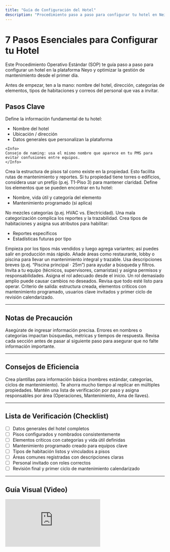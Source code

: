 ```yaml
---
title: "Guía de Configuración del Hotel"
description: "Procedimiento paso a paso para configurar tu hotel en Neio.io"
---
```


# 7 Pasos Esenciales para Configurar tu Hotel

Este Procedimiento Operativo Estándar (SOP) te guía paso a paso para configurar un hotel en la plataforma Neyo y optimizar la gestión de mantenimiento desde el primer día.

<Note>
Antes de empezar, ten a la mano: nombre del hotel, dirección, categorías de elementos, tipos de habitaciones y correos del personal que vas a invitar.
</Note>

## Pasos Clave

<Steps titleSize="h3">
  <Step title="Paso 1 · Configuración General" icon="building" iconType="solid" stepNumber={1}>
    Define la información fundamental de tu hotel:
    <ul>
      <li>Nombre del hotel</li>
      <li>Ubicación / dirección</li>
      <li>Datos generales que personalizan la plataforma</li>
    </ul>

    <Info>
    Consejo de naming: usa el mismo nombre que aparece en tu PMS para evitar confusiones entre equipos.
    </Info>
  </Step>

  <Step title="Paso 2 · Configurar Pisos" icon="layer-group" iconType="solid" stepNumber={2}>
    Crea la estructura de pisos tal como existe en la propiedad. Esto facilita rutas de mantenimiento y reportes.
    <Tip>
    Si tu propiedad tiene torres o edificios, considera usar un prefijo (p.ej. T1-Piso 3) para mantener claridad.
    </Tip>
  </Step>

  <Step title="Paso 3 · Configurar Elementos" icon="box-open" iconType="solid" stepNumber={3}>
    Define los elementos que se pueden encontrar en tu hotel:
    <ul>
      <li>Nombre, <Tooltip tip="Tiempo estimado antes de sustitución o overhaul.">vida útil</Tooltip> y categoría del elemento</li>
      <li><Tooltip tip="Actividades definidas por tiempo/uso, p.ej. trimestral o por horas de operación.">Mantenimiento programado</Tooltip> (si aplica)</li>
    </ul>
    <Warning>
    No mezcles categorías (p.ej. HVAC vs. Electricidad). Una mala categorización complica los reportes y la trazabilidad.
    </Warning>
  </Step>

  <Step title="Paso 4 · Configurar Habitaciones" icon="bed" stepNumber={4}>
    Crea tipos de habitaciones y asigna sus atributos para habilitar:
    <ul>
      <li>Reportes específicos</li>
      <li>Estadísticas futuras por tipo</li>
    </ul>
    <Tip>
    Empieza por los tipos más vendidos y luego agrega variantes; así puedes salir en producción más rápido.
    </Tip>
  </Step>

  <Step title="Paso 5 · Áreas Comunes" icon="border-all" iconType="solid" stepNumber={5}>
    Añade áreas como restaurante, lobby o piscina para llevar un mantenimiento integral y trazable.
    <Info>
    Usa descripciones breves (p.ej. “Piscina principal · 25m”) para ayudar a búsqueda y filtros.
    </Info>
  </Step>

  <Step title="Paso 6 · Agregar Personal" icon="users" stepNumber={6}>
    Invita a tu equipo (técnicos, supervisores, camaristas) y asigna permisos y responsabilidades.
    <Warning>
    Asigna el <Tooltip tip="Permisos de ver/crear/editar/borrar por módulo.">rol</Tooltip> adecuado desde el inicio. Un rol demasiado amplio puede causar cambios no deseados.
    </Warning>
  </Step>

  <Step title="Paso 7 · Finalización y Verificación" icon="circle-check" iconType="solid" stepNumber={7}>
    Revisa que todo esté listo para operar.
    <Check>
    Criterio de salida: estructura creada, elementos críticos con mantenimiento programado, usuarios clave invitados y primer ciclo de revisión calendarizado.
    </Check>
  </Step>
</Steps>

---

## Notas de Precaución

<Warning>
Asegúrate de ingresar información precisa. Errores en nombres o categorías impactan búsquedas, métricas y tiempos de respuesta.
</Warning>

<Info>
Revisa cada sección antes de pasar al siguiente paso para asegurar que no falte información importante.
</Info>

---

## Consejos de Eficiencia

<Tip>
Crea plantillas para información básica (nombres estándar, categorías, ciclos de mantenimiento). Te ahorra mucho tiempo al replicar en múltiples propiedades.
</Tip>

<Tip>
Mantén una <Tooltip tip="Lista rápida con casillas para validar que nada se te pasa.">lista de verificación</Tooltip> por paso y asigna responsables por área (Operaciones, Mantenimiento, Ama de llaves).
</Tip>

---

## Lista de Verificación (Checklist)

- [ ] Datos generales del hotel completos
- [ ] Pisos configurados y nombrados consistentemente
- [ ] Elementos críticos con categorías y vida útil definidas
- [ ] Mantenimiento programado creado para equipos clave
- [ ] Tipos de habitación listos y vinculados a pisos
- [ ] Áreas comunes registradas con descripciones claras
- [ ] Personal invitado con roles correctos
- [ ] Revisión final y primer ciclo de mantenimiento calendarizado

---

## Guía Visual (Video)

<iframe
  className="w-full aspect-video rounded-xl"
  src="https://www.loom.com/embed/04c68c1ccad54f0ba5b0fc589875f9f2"
  title="Configuración de hotel en Neyo"
  frameBorder="0"
  allow="accelerometer; autoplay; clipboard-write; encrypted-media; gyroscope; picture-in-picture"
  allowFullScreen
></iframe>
